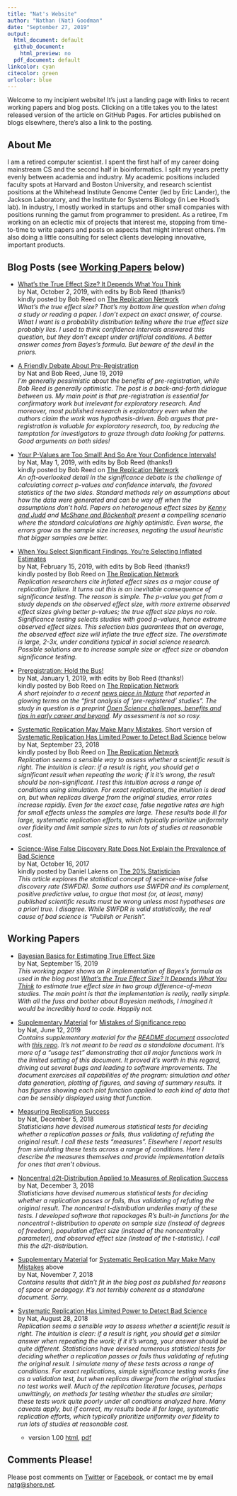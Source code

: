 ```yaml
---
title: "Nat's Website"
author: "Nathan (Nat) Goodman"
date: "September 27, 2019"
output:
  html_document: default
  github_document:
    html_preview: no
  pdf_document: default
linkcolor: cyan
citecolor: green
urlcolor: blue
---
```

<!-- README.md is generated from README.Rmd. Please edit that file -->

Welcome to my incipient website! It's just a landing page with links to recent working papers and blog posts. Clicking on a title takes you to the latest released version of the article on GitHub Pages. For articles published on blogs elsewhere, there's also a link to the posting.  

## About Me

I am a retired computer scientist. I spent the first half of my career doing mainstream CS and the second half in bioinformatics. I split my years pretty evenly between academia and industry. My academic positions included faculty spots at Harvard and Boston University, and research scientist positions at the Whitehead Institute Genome Center (led by Eric Lander), the Jackson Laboratory, and the Institute for Systems Biology (in Lee Hood's lab). In industry, I mostly worked in startups and other small companies with positions running the gamut from programmer to president.  As a retiree, I'm working on an eclectic mix of projects that interest me, stopping from time-to-time to write papers and posts on aspects that might interest others. I'm also doing a little consulting for select clients developing innovative, important products.

## Blog Posts (see [Working Papers](#working-papers) below)

- [What's the True Effect Size? It Depends What You Think](https://natgoodman.github.io/bayez/effit.stable.html)
<br/>
by Nat, October 2, 2019, with edits by Bob Reed (thanks!)<br/>
kindly posted by Bob Reed on [The Replication Network](https://replicationnetwork.com/2019/10/05/goodman-whats-the-true-effect-size-it-depends-what-you-think/)<br/>*What's the true effect size? That's my bottom line question when doing a study or reading a paper. I don't expect an exact answer, of course. What I want is a probability distribution telling where the true effect size probably lies. I used to think confidence intervals answered this question, but they don't except under artificial conditions. A better answer comes from Bayes's formula. But beware of the devil in the priors.*

- [A Friendly Debate About Pre-Registration](https://replicationnetwork.com/2019/06/19/goodman-reed-a-friendly-debate-about-pre-registration/)
<br/>
by Nat and Bob Reed, June 19, 2019<br/>
*I'm generally pessimistic about the benefits of pre-registration, while Bob Reed is generally optimistic. The post is a back-and-forth dialogue between us. My main point is that pre-registration is essential for confirmatory work but irrelevant for exploratory research. And moreover, most published research is exploratory even when the authors claim the work was hypothesis-driven. Bob argues that pre-registration is valuable for exploratory research, too, by reducing the temptation for investigators to graze through data looking for patterns. Good arguments on both sides!*

- [Your P-Values are Too Small! And So Are Your Confidence Intervals!](https://natgoodman.github.io/misig/ovrht.stable.html)
<br/>
by Nat, May 1, 2019, with edits by Bob Reed (thanks!)<br/>
kindly posted by Bob Reed on [The Replication Network](https://replicationnetwork.com/2019/05/01/your-p-values-are-too-small-and-so-are-your-confidence-intervals/)<br/>
*An oft-overlooked detail in the significance debate is the challenge of calculating correct p-values and confidence intervals, the favored statistics of the two sides. Standard methods rely on assumptions about how the data were generated and can be way off when the assumptions don't hold. Papers on heterogenous effect sizes by [Kenny and Judd](https://osf.io/qs9xw/) and [McShane and Böckenholt](https://doi.org/10.1177/1745691614548513) present a compelling scenario where the standard calculations are highly optimistic. Even worse, the errors grow as the sample size increases, negating the usual heuristic that bigger samples are better.*

- [When You Select Significant Findings, You’re Selecting Inflated Estimates](https://natgoodman.github.io/misig/ovrfx.stable.html)
<br/>
by Nat, February 15, 2019, with edits by Bob Reed (thanks!)<br/>
kindly posted by Bob Reed on [The Replication Network](https://replicationnetwork.com/2019/02/16/goodman-when-youre-selecting-significant-findings-youre-selecting-inflated-estimates/)<br/>
*Replication researchers cite inflated effect sizes as a major cause of replication failure. It turns out this is an inevitable consequence of significance testing. The reason is simple. The p-value you get from a study depends on the observed effect size, with more extreme observed effect sizes giving better p-values; the true effect size plays no role. Significance testing selects studies with good p-values, hence extreme observed effect sizes. This selection bias guarantees that on average, the observed effect size will inflate the true effect size. The overstimate is large, 2-3x, under conditions typical in social science research. Possible solutions are to increase sample size or effect size or abandon significance testing.*

- [Preregistration: Hold the Bus!](https://natgoodman.github.io/pregr/holdit.stable.html)
<br/>
by Nat, January 1, 2019, with edits by Bob Reed (thanks!)<br/>
kindly posted by Bob Reed on [The Replication Network](https://replicationnetwork.com/2019/01/01/goodman-hold-the-bus/)<br/>
*A short rejoinder to a recent [news piece in Nature](https://www.nature.com/articles/d41586-018-07118-1) that reported in glowing terms on the “first analysis of ‘pre-registered’ studies”. The study in question is a preprint [Open Science challenges, benefits and tips in early career and beyond](https://psyarxiv.com/3czyt/). My assessment is not so rosy.*

- [Systematic Replication May Make Many Mistakes](https://natgoodman.github.io/repwr/resig.stable.html). Short version of [Systematic Replication Has Limited Power to Detect Bad Science](https://natgoodman.github.io/repwr/repwr.stable.html) below
<br/>
by Nat, September 23, 2018<br/>
kindly posted by Bob Reed on [The Replication Network](https://replicationnetwork.com/2018/09/28/goodman-systematic-replication-may-make-many-mistakes/)<br/>
*Replication seems a sensible way to assess whether a scientific result is right. The intuition is clear: if a result is right, you should get a significant result when repeating the work; if it it's wrong, the result should be non-significant. I test this intuition across a range of conditions using simulation. For exact replications, the intuition is dead on, but when replicas diverge from the original studies, error rates increase rapidly. Even for the exact case, false negative rates are high for small effects unless the samples are large. These results bode ill for large, systematic replication efforts, which typically prioritize uniformity over fidelity and limit sample sizes to run lots of studies at reasonable cost.*

- [Science-Wise False Discovery Rate Does Not Explain the Prevalence of Bad Science](https://natgoodman.github.io/swfdr/swfdr.stable.html)<br/>
by Nat, October 16, 2017<br/>
kindly posted by Daniel Lakens on [The 20% Statistician](http://daniellakens.blogspot.com/2017/10/science-wise-false-discovery-rate-does.html)<br/>
*This article explores the statistical concept of science-wise false discovery rate (SWFDR). Some authors use SWFDR and its complement, positive predictive value, to argue that most (or, at least, many) published scientific results must be wrong unless most hypotheses are a priori true. I disagree. While SWFDR is valid statistically, the real cause of bad science is "Publish or Perish".*

## Working Papers

- [Bayesian Basics for Estimating True Effect Size](https://natgoodman.github.io/bayez/baysx.stable.html)
<br/>
by Nat, September 15, 2019<br/>
*This working paper shows an R implementation of Bayes's formula as used in the blog post [What's the True Effect Size? It Depends What You Think](https://natgoodman.github.io/bayez/effit.stable.html) to estimate true effect size in two group difference-of-mean studies. The main point is that the implementation is really, really simple.  With all the fuss and bother about Bayesian methods, I imagined it would be incredibly hard to code.  Happily not.*

- [Supplementary Material](https://natgoodman.github.io/misig/READMEsupp.stable.html) for [Mistakes of Significance repo](https://github.com/natgoodman/misig)
<br/>
by Nat, June 12, 2019<br/>
*Contains supplementary material for the [README document](https://natgoodman.github.io/misig/README.stable.html) associated with [this repo](https://github.com/natgoodman/misig). It's not meant to be read as a standalone document. It's more of a "usage test" demonstrating that all major functions work in the limited setting of this document. It proved it's worth in this regard, driving out several bugs and leading to software improvements. The document exercises all capabilities of the program: simulation and other data generation, plotting of figures, and saving of summary results. It has figures showing each plot function applied to each kind of data that can be sensibly displayed using that function.*

- [Measuring Replication Success](https://natgoodman.github.io/repwr/mesr.stable.html)
<br/>
by Nat, December 5, 2018<br/>
*Statisticians have devised numerous statistical tests for deciding whether a replication passes or fails, thus validating of refuting the original result. I call these tests "measures". Elsewhere I report results from simulating these tests across a range of conditions. Here I describe the measures themselves and provide implementation details for ones that aren't obvious.*

- [Noncentral d2t-Distribution Applied to Measures of Replication Success](https://natgoodman.github.io/repwr/stats.stable.html)
<br/>
by Nat, December 3, 2018<br/>
*Statisticians have devised numerous statistical tests for deciding whether a replication passes or fails, thus validating of refuting the original result. The noncentral t-distribution underlies many of these tests. I developed software that repackages R's built-in functions for the noncentral t-distribution to operate on sample size (instead of degrees of freedom), population effect size (instead of the noncentrality parameter), and observed effect size (instead of the t-statistic). I call this the d2t-distribution.*

- [Supplementary Material](https://natgoodman.github.io/repwr/resigsupp.stable.html) for [Systematic Replication May Make Many Mistakes](https://natgoodman.github.io/repwr/resig.stable.html) above
<br/>
by Nat, November 7, 2018<br/>
*Contains results that didn't fit in the blog post as published for reasons of space or pedagogy. It's not terribly coherent as a standalone document. Sorry.*

- [Systematic Replication Has Limited Power to Detect Bad Science](https://natgoodman.github.io/repwr/repwr.stable.html)<br/>
by Nat, August 28, 2018<br/>
*Replication seems a sensible way to assess whether a scientific result is right. The intuition is clear: if a result is right, you should get a similar answer when repeating the work; if it it's wrong, your answer should be quite different. Statisticians have devised numerous statistical tests for deciding whether a replication passes or fails thus validating of refuting the original result. I simulate many of these tests across a range of conditions. For exact replications, simple significance testing works fine as a validation test, but when replicas diverge from the original studies no test works well. Much of the replication literature focuses, perhaps unwittingly, on methods for testing whether the studies are similar; these tests work quite poorly under all conditions analyzed here. Many caveats apply, but if correct, my results bode ill for large, systematic replication efforts, which typically prioritize uniformity over fidelity to run lots of studies at reasonable cost.*

    - version 1.00 [html](https://natgoodman.github.io/repwr/doc.nnn/repwr.1.00.html), [pdf](https://natgoodman.github.io/repwr/doc.nnn/repwr.1.00.pdf)
    <p/>

## Comments Please!

Please post comments on [Twitter](https://twitter.com/gnatgoodman) or [Facebook](https://www.facebook.com/nathan.goodman.3367), or contact me by email [natg@shore.net](mailto:natg@shore.net).

